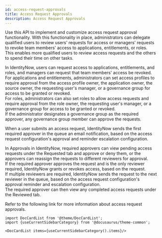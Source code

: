 ```yaml
---
id: access-request-approvals
title: Access Request Approvals
description: Access Request Approvals
---
```




Use this API to implement and customize access request approval functionality. 
With this functionality in place, administrators can delegate qualified users to review users' requests for access or managers' requests to revoke team members' access to applications, entitlements, or roles.      
This enables more qualified users to review access requests and the others to spend their time on other tasks.  

In IdentityNow, users can request access to applications, entitlements, and roles, and managers can request that team members' access be revoked.   
For applications and entitlements, administrators can set access profiles to require approval from the access profile owner, the application owner, the source owner, the requesting user's manager, or a governance group for access to be granted or revoked.   
For roles, administrators can also set roles to allow access requests and require approval from the role owner, the requesting user's manager, or a governance group for access to be granted or revoked.   
If the administrator designates a governance group as the required approver, any governance group member can approve the requests.
   
When a user submits an access request, IdentityNow sends the first required approver in the queue an email notification, based on the access request configuration's approval and reminder escalation configuration.

In Approvals in IdentityNow, required approvers can view pending access requests under the Requested tab and approve or deny them, or the approvers can reassign the requests to different reviewers for approval.   
If the required approver approves the request and is the only reviewer required, IdentityNow grants or revokes access, based on the request.   
If multiple reviewers are required, IdentityNow sends the request to the next reviewer in the queue, based on the access request configuration's approval reminder and escalation configuration.   
The required approver can then view any completed access requests under the Reviewed tab.   

Refer to the following link for more information about access request approvals.  




```mdx-code-block
import DocCardList from '@theme/DocCardList';
import {useCurrentSidebarCategory} from '@docusaurus/theme-common';

<DocCardList items={useCurrentSidebarCategory().items}/>
```
      